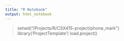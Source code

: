 ```yaml
---
title: "R Notebook"
output: html_notebook
---
```


> setwd("/Projects/R/CSX415-project/phone_mark")
> library('ProjectTemplate')
> load.project()